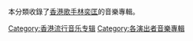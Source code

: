 本分類收錄了[[香港|香港]][[歌手|歌手]][[林奕匡|林奕匡]]的音樂專輯。
[[Category:香港流行音乐专辑|Category:香港流行音乐专辑]]
[[Category:各演出者音樂專輯|Category:各演出者音樂專輯]]